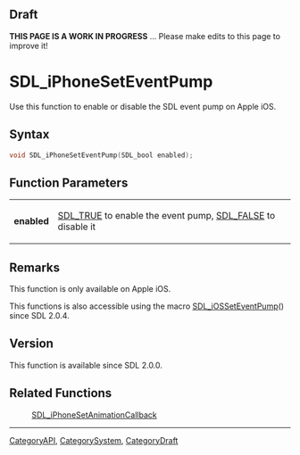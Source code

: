 
== Draft ==

'''THIS PAGE IS A WORK IN PROGRESS''' ... Please make edits to this page to improve it!



<!-- #*^*^*^*^*See https://wiki.libsdl.org/SGFunctions for details on editing this page*^*^*^*^* -->
= SDL_iPhoneSetEventPump =

Use this function to enable or disable the SDL event pump on Apple iOS.

== Syntax ==

<syntaxhighlight lang='c'>
void SDL_iPhoneSetEventPump(SDL_bool enabled);
</syntaxhighlight>

== Function Parameters ==

{|
|'''enabled'''
|[[SDL_TRUE]] to enable the event pump, [[SDL_FALSE]] to disable it
|}

== Remarks ==

This function is only available on Apple iOS.

This functions is also accessible using the macro [[SDL_iOSSetEventPump]]()
since SDL 2.0.4.

== Version ==

This function is available since SDL 2.0.0.

== Related Functions ==

:[[SDL_iPhoneSetAnimationCallback]]

----
[[CategoryAPI]], [[CategorySystem]], [[CategoryDraft]]


